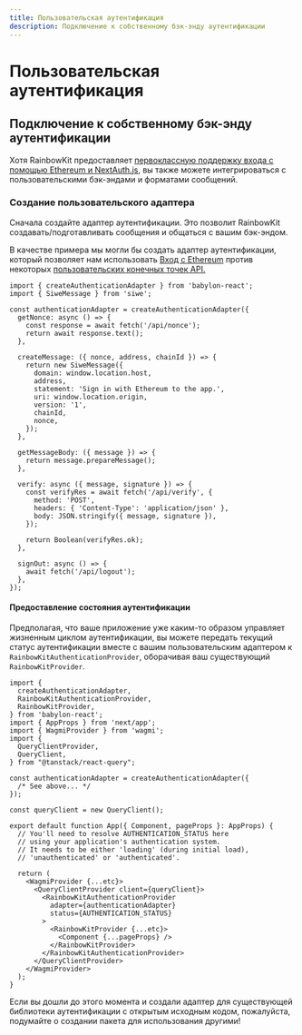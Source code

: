 ```yaml
---
title: Пользовательская аутентификация
description: Подключение к собственному бэк-энду аутентификации
---
```


# Пользовательская аутентификация

## Подключение к собственному бэк-энду аутентификации

Хотя RainbowKit предоставляет [первоклассную поддержку входа с помощью Ethereum и NextAuth.js,](/docs/authentication#set-up-sign-in-with-ethereum-and-nextauthjs) вы также можете интегрироваться с пользовательскими бэк-эндами и форматами сообщений.

### Создание пользовательского адаптера

Сначала создайте адаптер аутентификации. Это позволит RainbowKit создавать/подготавливать сообщения и общаться с вашим бэк-эндом.

В качестве примера мы могли бы создать адаптер аутентификации, который позволяет нам использовать [Вход с Ethereum](https://login.xyz) против некоторых [пользовательских конечных точек API.](https://wagmi.sh/examples/sign-in-with-ethereum)

```tsx
import { createAuthenticationAdapter } from 'babylon-react';
import { SiweMessage } from 'siwe';

const authenticationAdapter = createAuthenticationAdapter({
  getNonce: async () => {
    const response = await fetch('/api/nonce');
    return await response.text();
  },

  createMessage: ({ nonce, address, chainId }) => {
    return new SiweMessage({
      domain: window.location.host,
      address,
      statement: 'Sign in with Ethereum to the app.',
      uri: window.location.origin,
      version: '1',
      chainId,
      nonce,
    });
  },

  getMessageBody: ({ message }) => {
    return message.prepareMessage();
  },

  verify: async ({ message, signature }) => {
    const verifyRes = await fetch('/api/verify', {
      method: 'POST',
      headers: { 'Content-Type': 'application/json' },
      body: JSON.stringify({ message, signature }),
    });

    return Boolean(verifyRes.ok);
  },

  signOut: async () => {
    await fetch('/api/logout');
  },
});
```

#### Предоставление состояния аутентификации

Предполагая, что ваше приложение уже каким-то образом управляет жизненным циклом аутентификации, вы можете передать текущий статус аутентификации вместе с вашим пользовательским адаптером к `RainbowKitAuthenticationProvider`, оборачивая ваш существующий `RainbowKitProvider`.

```tsx
import {
  createAuthenticationAdapter,
  RainbowKitAuthenticationProvider,
  RainbowKitProvider,
} from 'babylon-react';
import { AppProps } from 'next/app';
import { WagmiProvider } from 'wagmi';
import {
  QueryClientProvider,
  QueryClient,
} from "@tanstack/react-query";

const authenticationAdapter = createAuthenticationAdapter({
  /* See above... */
});

const queryClient = new QueryClient();

export default function App({ Component, pageProps }: AppProps) {
  // You'll need to resolve AUTHENTICATION_STATUS here
  // using your application's authentication system.
  // It needs to be either 'loading' (during initial load),
  // 'unauthenticated' or 'authenticated'.

  return (
    <WagmiProvider {...etc}>
      <QueryClientProvider client={queryClient}>
        <RainbowKitAuthenticationProvider
          adapter={authenticationAdapter}
          status={AUTHENTICATION_STATUS}
        >
          <RainbowKitProvider {...etc}>
            <Component {...pageProps} />
          </RainbowKitProvider>
        </RainbowKitAuthenticationProvider>
      </QueryClientProvider>
    </WagmiProvider>
  );
}
```

Если вы дошли до этого момента и создали адаптер для существующей библиотеки аутентификации с открытым исходным кодом, пожалуйста, подумайте о создании пакета для использования другими!
